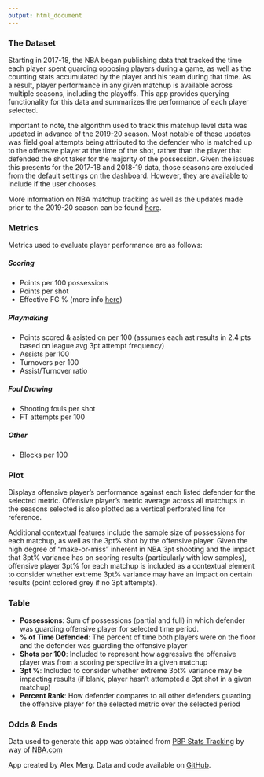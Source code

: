 ```yaml
---
output: html_document
---
```



### The Dataset

Starting in 2017-18, the NBA began publishing data that tracked the time each player spent guarding opposing players during a game, as well as the counting stats accumulated by the player and his team during that time. As a result, player performance in any given matchup is available across multiple seasons, including the playoffs. This app provides querying functionality for this data and summarizes the performance of each player selected.

Important to note, the algorithm used to track this matchup level data was updated in advance of the 2019-20 season. Most notable of these updates was field goal attempts being attributed to the defender who is matched up to the offensive player at the time of the shot, rather than the player that defended the shot taker for the majority of the possession. Given the issues this presents for the 2017-18 and 2018-19 data, those seasons are excluded from the default settings on the dashboard. However, they are available to include if the user chooses.

More information on NBA matchup tracking as well as the updates made prior to the 2019-20 season can be found [here](https://www.nba.com/stats/articles/nba-com-stats-unveils-improved-matchup-data-for-2019-20-season/). 


### Metrics

Metrics used to evaluate player performance are as follows:

##### Scoring
 - Points per 100 possessions
 - Points per shot
 - Effective FG % (more info [here](https://www.basketball-reference.com/about/glossary.html))
 
##### Playmaking
 - Points scored & asisted on per 100 (assumes each ast results in 2.4 pts based on league avg 3pt attempt frequency)
 - Assists per 100
 - Turnovers per 100
 - Assist/Turnover ratio
 
##### Foul Drawing
 - Shooting fouls per shot
 - FT attempts per 100
 
##### Other
 - Blocks per 100

### Plot

Displays offensive player's performance against each listed defender for the selected metric. Offensive player's metric average across all matchups in the seasons selected is also plotted as a vertical perforated line for reference.

Additional contextual features include the sample size of possessions for each matchup, as well as the 3pt% shot by the offensive player. Given the high degree of "make-or-miss" inherent in NBA 3pt shooting and the impact that 3pt% variance has on scoring results (particularly with low samples), offensive player 3pt% for each matchup is included as a contextual element to consider whether extreme 3pt% variance may have an impact on certain results (point colored grey if no 3pt attempts).


### Table

 - **Possessions**: Sum of possessions (partial and full) in which defender was guarding offensive player for selected time period.
 - **% of Time Defended**: The percent of time both players were on the floor and the defender was guarding the offensive player
 - **Shots per 100**: Included to represent how aggressive the offensive player was from a scoring perspective in a given matchup
 - **3pt %**: Included to consider whether extreme 3pt% variance may be impacting results (if blank, player hasn't attempted a 3pt shot in a given matchup)
 - **Percent Rank**: How defender compares to all other defenders guarding the offensive player for the selected metric over the selected period


### Odds & Ends

Data used to generate this app was obtained from [PBP Stats Tracking](https://tracking.pbpstats.com/) by way of [NBA.com](https://www.nba.com/stats/)

App created by Alex Merg. Data and code available on [GitHub](https://github.com/a-merg/nba_matchup_finder).

<br></br>